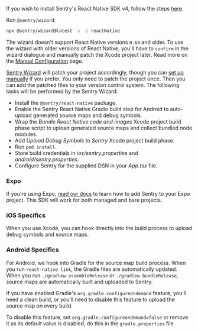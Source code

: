 <Note>

If you wish to install Sentry's React Native SDK v4, follow the steps [here](/platforms/react-native/troubleshooting#set-up-sdk-v4-with-react-native-069-or-higher).

</Note>

Run `@sentry/wizard`:

```bash {tabTitle:npm}
npx @sentry/wizard@latest -s -i reactNative
```

<Note>

The wizard doesn't support React Native versions `0.68` and older. To use the wizard with older versions of React Native, you'll have to `confirm` in the wizard dialogue and manually patch the Xcode project later. Read more on the [Manual Configuration](/platforms/react-native/manual-setup/manual-setup/) page.

</Note>

[Sentry Wizard](https://github.com/getsentry/sentry-wizard) will patch your project accordingly, though you can [set up manually](/platforms/react-native/manual-setup/manual-setup/) if you prefer. You only need to patch the project once. Then you can add the patched files to your version control system.
The following tasks will be performed by the Sentry Wizard:

- Install the `@sentry/react-native` package.
- Enable the Sentry React Native Gradle build step for Android to auto-upload generated source maps and debug symbols.
- Wrap the _Bundle React Native code and images_ Xcode project build phase script to upload generated source maps and collect bundled node modules.
- Add _Upload Debug Symbols to Sentry_ Xcode project build phase.
- Run `pod install`.
- Store build credentials in _*ios/sentry.properties*_ and _*android/sentry.properties*_.
- Configure Sentry for the supplied DSN in your _*App.tsx*_ file.

### Expo

If you're using Expo, [read our docs](/platforms/react-native/manual-setup/expo/) to learn how to add Sentry to your Expo project. This SDK will work for both managed and bare projects.

### iOS Specifics

When you use Xcode, you can hook directly into the build process to upload debug symbols and source maps.

### Android Specifics

For Android, we hook into Gradle for the source map build process. When you run `react-native link`, the Gradle files are automatically updated. When you run `./gradlew assembleRelease` or `./gradlew bundleRelease`, source maps are automatically built and uploaded to Sentry.

If you have enabled Gradle's `org.gradle.configureondemand` feature, you'll need a clean build, or you'll need to disable this feature to upload the source map on every build.

To disable this feature, set `org.gradle.configureondemand=false` or remove it as its default value is disabled, do this in the `gradle.properties` file.
